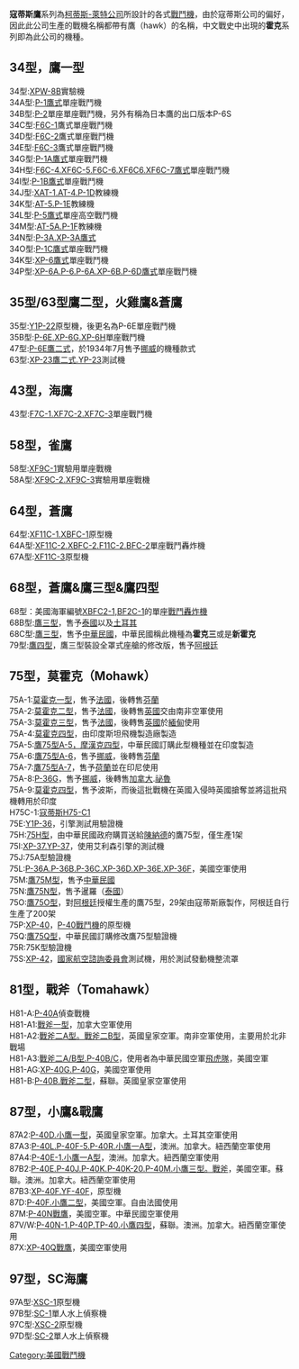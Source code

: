 '''寇蒂斯鷹'''系列為[[柯蒂斯-萊特公司|柯蒂斯-萊特公司]]所設計的各式[[戰鬥機|戰鬥機]]，由於寇蒂斯公司的偏好，因此此公司生產的戰機名稱都帶有鷹（hawk）的名稱，中文戰史中出現的'''霍克'''系列即為此公司的機種。

==34型，鷹一型==
;34型:[[寇蒂斯P-1戰鬥機|XPW-8B]]實驗機
;34A型:[[寇蒂斯P-1戰鬥機|P-1鷹式]]單座戰鬥機
;34B型:[[寇蒂斯P-1戰鬥機|P-2]]單座單座戰鬥機，另外有稱為日本鷹的出口版本P-6S
;34C型:[[寇蒂斯F6C戰鬥機|F6C-1]]鷹式單座戰鬥機
;34D型:[[寇蒂斯F6C戰鬥機|F6C-2]]鷹式單座戰鬥機
;34E型:[[寇蒂斯F6C戰鬥機|F6C-3]]鷹式單座戰鬥機
;34G型:[[寇蒂斯P-1戰鬥機|P-1A鷹式]]單座戰鬥機
;34H型:[[寇蒂斯F6C戰鬥機|F6C-4.XF6C-5.F6C-6.XF6C6.XF6C-7鷹式]]單座戰鬥機
;34I型:[[寇蒂斯P-1戰鬥機|P-1B鷹式]]單座戰鬥機
;34J型:[[寇蒂斯P-1戰鬥機|XAT-1.AT-4.P-1D]]教練機
;34K型:[[寇蒂斯P-1戰鬥機|AT-5.P-1E]]教練機
;34L型:[[寇蒂斯P-1戰鬥機|P-5鷹式]]單座高空戰鬥機
;34M型:[[寇蒂斯P-1戰鬥機|AT-5A.P-1F]]教練機
;34N型:[[寇蒂斯P-1戰鬥機|P-3A.XP-3A鷹式]]
;34O型:[[寇蒂斯P-1戰鬥機|P-1C鷹式]]單座戰鬥機
;34K型:[[寇蒂斯P-6戰鬥機|XP-6鷹式]]單座戰鬥機
;34P型:[[寇蒂斯P-6戰鬥機|XP-6A.P-6.P-6A.XP-6B.P-6D鷹式]]單座戰鬥機

==35型/63型鷹二型，火雞鷹&蒼鷹==
;35型:[[寇蒂斯P-6戰鬥機|Y1P-22]]原型機，後更名為P-6E單座戰鬥機
;35B型:[[寇蒂斯P-6戰鬥機|P-6E.XP-6G.XP-6H]]單座戰鬥機
;47型:[[寇蒂斯P-6戰鬥機|P-6E鷹二式]]，於1934年7月售予[[挪威|挪威]]的機種款式
;63型:[[寇蒂斯P-6戰鬥機|XP-23鷹二式.YP-23]]測試機

==43型，海鷹==
;43型:[[F7C戰鬥機|F7C-1.XF7C-2.XF7C-3]]單座戰鬥機

==58型，雀鷹==
;58型:[[F9C戰鬥機|XF9C-1]]實驗用單座戰機
;58A型:[[F9C戰鬥機|XF9C-2.XF9C-3]]實驗用單座戰機

==64型，蒼鷹==
;64型:[[寇蒂斯F-11C戰鬥機|XF11C-1.XBFC-1]]原型機
;64A型:[[寇蒂斯F-11C戰鬥機|XF11C-2.XBFC-2.F11C-2.BFC-2]]單座戰鬥轟炸機
;67A型:[[寇蒂斯F-11C戰鬥機|XF11C-3]]原型機

==68型，蒼鷹&鷹三型&鷹四型==
;68型：美國海軍編號[[BF2C|XBFC2-1,BF2C-1]]的單座[[戰鬥轟炸機|戰鬥轟炸機]]
;68B型:[[BF2C|鷹三型]]，售予[[泰國|泰國]]以及[[土耳其|土耳其]]
;68C型:[[BF2C|鷹三型]]，售予[[中華民國|中華民國]]，中華民國稱此機種為'''霍克三'''或是'''新霍克'''
;79型:[[BF2C|鷹四型]]，鷹三型裝設全罩式座艙的修改版，售予[[阿根廷|阿根廷]]

==75型，莫霍克（Mohawk）==
;75A-1:[[P-36戰鬥機|莫霍克一型]]，售予[[法國|法國]]，後轉售[[芬蘭|芬蘭]]
;75A-2:[[P-36戰鬥機|莫霍克二型]]，售予[[法國|法國]]，後轉售[[英國|英國]]交由南非空軍使用
;75A-3:[[P-36戰鬥機|莫霍克三型]]，售予[[法國|法國]]，後轉售[[英國|英國]]於[[緬甸|緬甸]]使用
;75A-4:[[P-36戰鬥機|莫霍克四型]]，由印度斯坦飛機製造廠製造
;75A-5:[[P-36戰鬥機|鷹75型A-5，摩漢克四型]]，中華民國訂購此型機種並在印度製造
;75A-6:[[P-36戰鬥機|鷹75型A-6]]，售予[[挪威|挪威]]，後轉售[[芬蘭|芬蘭]]
;75A-7:[[P-36戰鬥機|鷹75型A-7]]，售予[[荷蘭|荷蘭]]並在印尼使用
;75A-8:[[P-36戰鬥機|P-36G]]，售予[[挪威|挪威]]，後轉售[[加拿大|加拿大]].[[祕魯|祕魯]]
;75A-9:[[P-36戰鬥機|莫霍克四型]]，售予波斯，而後這批戰機在英國入侵時英國搶奪並將這批飛機轉用於印度
;H75C-1:[[P-36戰鬥機|寇蒂斯H75-C1]]
;75E:[[P-36戰鬥機|Y1P-36]]，引擎測試用驗證機
;75H:[[P-36戰鬥機|75H型]]，由中華民國政府購買送給[[陳納德|陳納德]]的鷹75型，僅生產1架
;75I:[[P-36戰鬥機|XP-37.YP-37]]，使用艾利森引擎的測試機
;75J:75A型驗證機
;75L:[[P-36戰鬥機|P-36A.P-36B.P-36C.XP-36D.XP-36E.XP-36F]]，美國空軍使用
;75M:[[P-36戰鬥機|鷹75M型]]，售予[[中華民國|中華民國]]
;75N:[[P-36戰鬥機|鷹75N型]]，售予暹羅（[[泰國|泰國]]）
;75O:[[P-36戰鬥機|鷹75O型]]，對[[阿根廷|阿根廷]]授權生產的鷹75型，29架由寇蒂斯廠製作，阿根廷自行生產了200架
;75P:[[P-36戰鬥機|XP-40]]，[[P-40戰鬥機|P-40戰鬥機]]的原型機
;75Q:[[P-36戰鬥機|鷹75Q型]]，中華民國訂購修改鷹75型驗證機
;75R:75K型驗證機
;75S:[[P-36戰鬥機|XP-42]]，[[國家航空諮詢委員會|國家航空諮詢委員會]]測試機，用於測試發動機整流罩

==81型，戰斧（Tomahawk）==
;H81-A:[[P-40戰鬥機|P-40A]]偵查戰機
;H81-A1:[[P-40戰鬥機|戰斧一型]]，加拿大空軍使用
;H81-A2:[[P-40戰鬥機|戰斧二A型。戰斧二B型]]，英國皇家空軍。南非空軍使用，主要用於北非戰場
;H81-A3:[[P-40戰鬥機|戰斧二A/B型.P-40B/C]]，使用者為中華民國空軍[[飛虎隊|飛虎隊]]，美國空軍
;H81-AG:[[P-40戰鬥機|XP-40G.P-40G]]，美國空軍使用
;H81-B:[[P-40戰鬥機|P-40B.戰斧二型]]，蘇聯。英國皇家空軍使用

==87型，小鷹&戰鷹==
;87A2:[[P-40戰鬥機|P-40D.小鷹一型]]，英國皇家空軍。加拿大。土耳其空軍使用
;87A3:[[P-40戰鬥機|P-40L.P-40F-5.P-40R.小鷹一A型]]，澳洲。加拿大。紐西蘭空軍使用
;87A4:[[P-40戰鬥機|P-40E-1.小鷹一A型]]，澳洲。加拿大。紐西蘭空軍使用
;87B2:[[P-40戰鬥機|P-40E.P-40J.P-40K.P-40K-20.P-40M.小鷹三型。戰斧]]，美國空軍。蘇聯。澳洲。加拿大。紐西蘭空軍使用
;87B3:[[P-40戰鬥機|XP-40F.YF-40F]]，原型機
;87D:[[P-40戰鬥機|P-40F.小鷹二型]]，美國空軍。自由法國使用
;87M:[[P-40戰鬥機|P-40N戰鷹]]，美國空軍。中華民國空軍使用
;87V/W:[[P-40戰鬥機|P-40N-1.P-40P.TP-40.小鷹四型]]，蘇聯。澳洲。加拿大。紐西蘭空軍使用
;87X:[[P-40戰鬥機|XP-40Q戰鷹]]，美國空軍使用

==97型，SC海鷹==
;97A型:[[SC海鷹水上偵察機|XSC-1]]原型機
;97B型:[[SC海鷹水上偵察機|SC-1]]單人水上偵察機
;97C型:[[SC海鷹水上偵察機|XSC-2]]原型機
;97D型:[[SC海鷹水上偵察機|SC-2]]單人水上偵察機

{{柯蒂斯公司生产的飞机}}

[[Category:美國戰鬥機|Category:美國戰鬥機]]